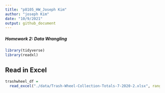 ```yaml
---
title: "p8105_HW_Joseph Kim"
author: "joseph Kim"
date: "10/9/2021"
output: github_document
---
```


##### Homework 2: Data Wrangling 

```r
library(tidyverse)
library(readxl)
```

## Read in Excel 

```r
trashwheel_df = 
  read_excel("./data/Trash-Wheel-Collection-Totals-7-2020-2.xlsx", range = "A2:N534")

```




